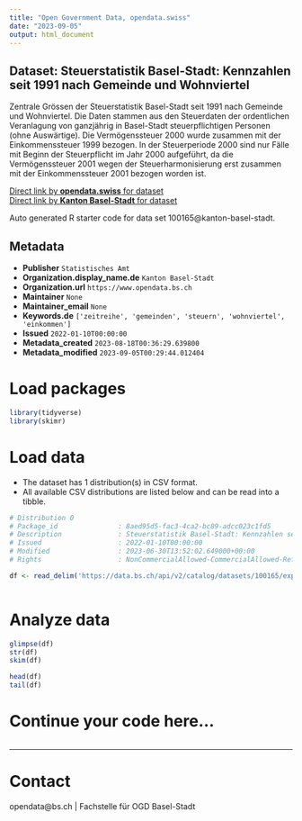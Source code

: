 ```yaml
---
title: "Open Government Data, opendata.swiss"
date: "2023-09-05"
output: html_document
---
```


## Dataset: Steuerstatistik Basel-Stadt: Kennzahlen seit 1991 nach Gemeinde und Wohnviertel

Zentrale Grössen der Steuerstatistik Basel-Stadt seit 1991 nach Gemeinde und Wohnviertel. Die Daten stammen aus den Steuerdaten der ordentlichen Veranlagung von ganzjährig in Basel-Stadt steuerpflichtigen Personen (ohne Auswärtige). Die Vermögenssteuer 2000 wurde zusammen mit der Einkommenssteuer 1999 bezogen. In der Steuerperiode 2000 sind nur Fälle mit Beginn der Steuerpflicht im Jahr 2000 aufgeführt, da die Vermögenssteuer 2001 wegen der Steuerharmonisierung erst zusammen mit der Einkommenssteuer 2001 bezogen worden ist.

[Direct link by **opendata.swiss** for dataset](https://opendata.swiss/de/dataset/steuerstatistik-basel-stadt-kennzahlen-seit-1991-nach-gemeinde-und-wohnviertel)<br>
[Direct link by **Kanton Basel-Stadt** for dataset](https://data.bs.ch/explore/dataset/100165/)

Auto generated R starter code for data set 100165@kanton-basel-stadt.

## Metadata

- **Publisher** `Statistisches Amt`
- **Organization.display_name.de** `Kanton Basel-Stadt`
- **Organization.url** `https://www.opendata.bs.ch`
- **Maintainer** `None`
- **Maintainer_email** `None`
- **Keywords.de** `['zeitreihe', 'gemeinden', 'steuern', 'wohnviertel', 'einkommen']`
- **Issued** `2022-01-10T00:00:00`
- **Metadata_created** `2023-08-18T00:36:29.639800`
- **Metadata_modified** `2023-09-05T00:29:44.012404`


# Load packages

```r

library(tidyverse)
library(skimr)

```

# Load data

-   The dataset has 1 distribution(s) in CSV format.
-   All available CSV distributions are listed below and can be read into a tibble.

```r

# Distribution 0
# Package_id               : 8aed95d5-fac3-4ca2-bc89-adcc023c1fd5
# Description              : Steuerstatistik Basel-Stadt: Kennzahlen seit 1991 nach Gemeinde und Wohnviertel (csv)
# Issued                   : 2022-01-10T00:00:00
# Modified                 : 2023-06-30T13:52:02.649000+00:00
# Rights                   : NonCommercialAllowed-CommercialAllowed-ReferenceRequired

df <- read_delim('https://data.bs.ch/api/v2/catalog/datasets/100165/exports/csv')



```

# Analyze data

```r

glimpse(df)
str(df)
skim(df)

head(df)
tail(df)

```

# Continue your code here...

```r

```

------------------------------------------------------------------------

# Contact

opendata@bs.ch | Fachstelle für OGD Basel-Stadt
